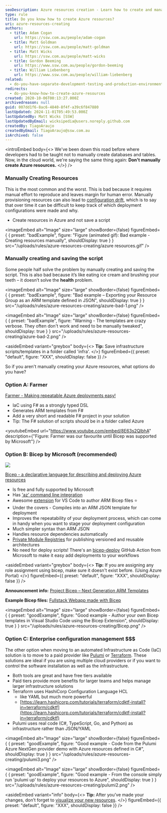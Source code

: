 ```yaml
---
seoDescription: Azure resources creation - Learn how to create and manage Azure resources efficiently with Farmer or Bicep, rather than manual creation.
type: rule
title: Do you know how to create Azure resources?
uri: azure-resources-creating
authors:
  - title: Adam Cogan
    url: https://ssw.com.au/people/adam-cogan
  - title: Matt Goldman
    url: https://ssw.com.au/people/matt-goldman
  - title: Matt Wicks
    url: https://ssw.com.au/people/matt-wicks
  - title: Gordon Beeming
    url: https://www.ssw.com.au/people/gordon-beeming
  - title: William Liebenberg
    url: https://www.ssw.com.au/people/william-liebenberg
related:
  - do-you-have-separate-development-testing-and-production-environments
redirects:
  - do-you-know-how-to-create-azure-resources
created: 2020-10-06T00:13:27.000Z
archivedreason: null
guid: 007dd1f6-8ac6-4840-8f4f-a39c6f847880
lastUpdated: 2024-11-01T05:49:53.000Z
lastUpdatedBy: Matt Wicks [SSW]
lastUpdatedByEmail: wicksipedia@users.noreply.github.com
createdBy: TiagoAraujo
createdByEmail: TiagoAraujo@ssw.com.au
isArchived: false
---
```


<introEmbed
  body={<>
We've been down this road before where developers had to be taught not to manually create databases and tables. Now, in the cloud world, we're saying the same thing again: **Don't manually create Azure resources.**
  </>}
/>
### Manually Creating Resources

This is the most common and the worst. This is bad because it requires manual effort to reproduce and leaves margin for human error. Manually provisioning resources can also lead to [configuration drift](https://learn.microsoft.com/en-us/devops/deliver/what-is-infrastructure-as-code#avoid-manual-configuration-to-enforce-consistency?WT.mc_id=AZ-MVP-33518), which is to say that over time it can be difficult to keep track of which deployment configurations were made and why.

* Create resources in Azure and not save a script

<imageEmbed
  alt="Image"
  size="large"
  showBorder={false}
  figureEmbed={ {
    preset: "badExample",
    figure: "Figure (animated gif): Bad example - Creating resources manually",
    shouldDisplay: true
  } }
  src="/uploads/rules/azure-resources-creating/azure resources.gif"
/>

### Manually creating and saving the script

Some people half solve the problem by manually creating and saving the script. This is also bad because it’s like eating ice cream and brushing your teeth – it doesn’t solve the **health** problem.

<imageEmbed
  alt="Image"
  size="large"
  showBorder={false}
  figureEmbed={ {
    preset: "badExample",
    figure: "Bad example – Exporting your Resource Group as an ARM template defined in JSON",
    shouldDisplay: true
  } }
  src="/uploads/rules/azure-resources-creating/azure-bad-1.png"
/>

<imageEmbed
  alt="Image"
  size="large"
  showBorder={false}
  figureEmbed={ {
    preset: "badExample",
    figure: "Warning - The templates are crazy verbose. They often don't work and need to be manually tweaked",
    shouldDisplay: true
  } }
  src="/uploads/rules/azure-resources-creating/azure-bad-2.png"
/>

<asideEmbed
  variant="greybox"
  body={<>
    **Tip:** Save infrastructure scripts/templates in a folder called 'infra'.
  </>}
  figureEmbed={{
    preset: "default",
    figure: "XXX",
    shouldDisplay: false
  }}
/>

So if you aren't manually creating your Azure resources, what options do you have?

### Option A: Farmer

[Farmer - Making repeatable Azure deployments easy!](https://compositionalit.github.io/farmer/)

* IaC using F# as a strongly typed DSL
* Generates ARM templates from F#
* Add a very short and readable F# project in your solution
* Tip: The F# solution of scripts should be in a folder called Azure

<youtubeEmbed url="https://www.youtube.com/embed/8E63s2QlbhA" description={"Figure: Farmer was our favourite until Bicep was supported by Microsoft"} />

### Option B: Bicep by Microsoft (recommended)

![](/uploads/rules/azure-resources-creating/BicepLogoImage.png)

[Bicep - a declarative language for describing and deploying Azure resources](https://github.com/Azure/bicep)

* Is free and fully supported by Microsoft
* Has ['az' command line integration](https://docs.microsoft.com/en-us/cli/azure/bicep?view=azure-cli-latest&WT.mc_id=AZ-MVP-33518)
* Awesome [extension](https://marketplace.visualstudio.com/items?itemName=ms-azuretools.vscode-bicep) for VS Code to author ARM Bicep files ⭐️
* Under the covers - Compiles into an ARM JSON template for deployment
* Improves the repeatability of your deployment process, which can come in handy when you want to stage your deployment configuration
* Much simpler syntax than ARM JSON
* Handles resource dependencies automatically
* [Private Module Registries](https://docs.microsoft.com/en-us/azure/azure-resource-manager/bicep/private-module-registry?tabs=azure-powershell&WT.mc_id=AZ-MVP-33518) for publishing versioned and reusable architectures
* No need for deploy scripts! There's an [bicep-deploy](https://github.com/Azure/bicep-deploy) GitHub Action from Microsoft to make it easy add deployments to your workflows

<asideEmbed
  variant="greybox"
  body={<>
    **Tip:** If you are assigning any role assignment using bicep, make sure it doesn't exist before. (Using Azure Portal)
  </>}
  figureEmbed={{
    preset: "default",
    figure: "XXX",
    shouldDisplay: false
  }}
/>

**Announcement info:** [Project Bicep – Next Generation ARM Templates](https://devblogs.microsoft.com/devops/project-bicep-next-generation-arm-templates/?WT.mc_id=AZ-MVP-33518)

**Example Bicep files:** [Fullstack Webapp made with Bicep](https://github.com/william-liebenberg/BicepFlex)

<imageEmbed
  alt="Image"
  size="large"
  showBorder={false}
  figureEmbed={ {
    preset: "goodExample",
    figure: "Good example - Author your own Bicep templates in Visual Studio Code using the Bicep Extension",
    shouldDisplay: true
  } }
  src="/uploads/rules/azure-resources-creating/Bicep.png"
/>

### Option C: Enterprise configuration management $$$

The other option when moving to an automated Infrastructure as Code (IaC) solution is to move to a paid provider like [Pulumi](https://www.pulumi.com) or [Terraform](https://registry.terraform.io/providers/hashicorp/azurerm/latest/docs). These solutions are ideal if you are using multiple cloud providers or if you want to control the software installation as well as the infrastructure.

* Both tools are great and have free tiers available
* Paid tiers provide more benefits for larger teams and helps manage larger infrastructure solutions
* Terraform uses HashiCorp Configuration Language HCL
  * like YAML but much more powerful
  * [https://learn.hashicorp.com/tutorials/terraform/cdktf-install?in=terraform/cdktf](https://learn.hashicorp.com/tutorials/terraform/cdktf-install?in=terraform/cdktf)
* Pulumi uses real code (C#, TypeScript, Go, and Python) as infrastructure rather than JSON/YAML

<imageEmbed
  alt="Image"
  size="large"
  showBorder={false}
  figureEmbed={ {
    preset: "goodExample",
    figure: "Good example - Code from the Pulumi Azure NextGen provider demo with Azure resources defined in C#",
    shouldDisplay: true
  } }
  src="/uploads/rules/azure-resources-creating/pulumi3.png"
/>

<imageEmbed
  alt="Image"
  size="large"
  showBorder={false}
  figureEmbed={ {
    preset: "goodExample",
    figure: "Good example - From the console simply run 'pulumi up' to deploy your resources to Azure",
    shouldDisplay: true
  } }
  src="/uploads/rules/azure-resources-creating/pulumi2.png"
/>

<asideEmbed
  variant="info"
  body={<>
    **Tip:** After you’ve made your changes, don’t forget to [visualize your new resources](/azure-resources-visualizing).
  </>}
  figureEmbed={{
    preset: "default",
    figure: "XXX",
    shouldDisplay: false
  }}
/>
